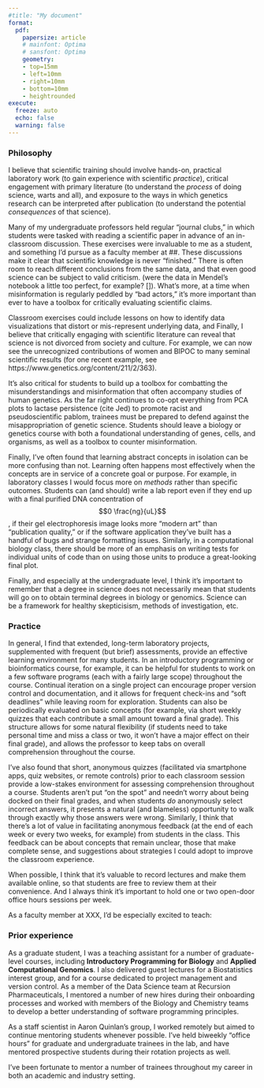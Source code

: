 ```yaml
---
#title: "My document"
format: 
  pdf:
    papersize: article
    # mainfont: Optima
    # sansfont: Optima
    geometry:
    - top=15mm
    - left=10mm
    - right=10mm
    - bottom=10mm
    - heightrounded
execute:
  freeze: auto
  echo: false
  warning: false
---
```


### Philosophy

I believe that scientific training should involve hands-on, practical laboratory work (to gain experience with scientific *practice*), critical engagement with primary literature (to understand the *process* of doing science, warts and all), and exposure to the ways in which genetics research can be interpreted after publication (to understand the potential *consequences* of that science).

Many of my undergraduate professors held regular "journal clubs," in which students were tasked with reading a scientific paper in advance of an in-classroom discussion. 
These exercises were invaluable to me as a student, and something I'd pursue as a faculty member at ##. 
These discussions make it clear that scientific knowledge is never "finished."
There is often room to reach different conclusions from the same data, and that even good science can be subject to valid criticism.
(were the data in Mendel's notebook a little too perfect, for example? []). 
What's more, at a time when misinformation is regularly peddled by "bad actors," it's more important than ever to have a toolbox for critically evaluating scientific claims. 

Classroom exercises could include lessons on how to identify data visualizations that distort or mis-represent underlying data, and 
Finally, I believe that critically engaging with scientific literature can reveal that science is not divorced from society and culture. 
For example, we can now see the unrecognized contributions of women and BIPOC to many seminal scientific results (for one recent example, see https://www.genetics.org/content/211/2/363).

It's also critical for students to build up a toolbox for combatting the misunderstandings and misinformation that often accompany studies of human genetics.
As the far right continues to co-opt everything from PCA plots to lactase persistence (cite Jed) to promote racist and pseudoscientific pablom, trainees must be prepared to defend against the misappropriation of genetic science. 
<!-- Complexity of human sex determination -->
Students should leave a biology or genetics course with both a foundational understanding of genes, cells, and organisms, as well as a toolbox to counter misinformation.

Finally, I've often found that learning abstract concepts in isolation can be more confusing than not. 
Learning often happens most effectively when the concepts are in service of a concrete goal or purpose. 
For example, in laboratory classes I would focus more on *methods* rather than specific outcomes. 
Students can (and should) write a lab report even if they end up with a final purified DNA concentration of $$0 \frac{ng}{uL}$$, if their gel electrophoresis image looks more "modern art" than "publication quality," or if the software application they've built has a handful of bugs and strange formatting issues. 
Similarly, in a computational biology class, there should be more of an emphasis on writing tests for individual units of code than on using those units to produce a great-looking final plot.

Finally, and especially at the undergraduate level, I think it's important to remember that a degree in science does not necessarily mean that students will go on to obtain terminal degrees in biology or genomics. 
Science can be a framework for healthy skepticisism, methods of investigation, etc.

### Practice

In general, I find that extended, long-term laboratory projects, supplemented with frequent (but brief) assessments, provide an effective learning environment for many students. 
In an introductory programming or bioinformatics course, for example, it can be helpful for students to work on a few software programs (each with a fairly large scope) throughout the course. 
Continual iteration on a single project can encourage proper version control and documentation, and it allows for frequent check-ins and "soft deadlines" while leaving room for exploration.
Students can also be periodically evaluated on basic concepts (for example, via short weekly quizzes that each contribute a small amount toward a final grade). 
This structure allows for some natural flexibility (if students need to take personal time and miss a class or two, it won't have a major effect on their final grade), and allows the professor to keep tabs on overall comprehension throughout the course.

I've also found that short, anonymous quizzes (facilitated via smartphone apps, quiz websites, or remote controls) prior to each classroom session provide a low-stakes environment for assessing comprehension throughout a course. 
Students aren't put "on the spot" and needn't worry about being docked on their final grades, and when students *do* anonymously select incorrect answers, it presents a natural (and blameless) opportunity to walk through exactly why those answers were wrong.
Similarly, I think that there's a lot of value in facilitating anonymous feedback (at the end of each week or every two weeks, for example) from students in the class.
This feedback can be about concepts that remain unclear, those that make complete sense, and suggestions about strategies I could adopt to improve the classroom experience.

When possible, I think that it's valuable to record lectures and make them available online, so that students are free to review them at their convenience.
And I always think it's important to hold one or two open-door office hours sessions per week.

As a faculty member at XXX, I'd be especially excited to teach:

### Prior experience

As a graduate student, I was a teaching assistant for a number of graduate-level courses, including **Introductory Programming for Biology** and **Applied Computational Genomics**.
I also delivered guest lectures for a Biostatistics interest group, and for a course dedicated to project management and version control.
As a member of the Data Science team at Recursion Pharmaceuticals, I mentored a number of new hires during their onboarding processes and worked with members of the Biology and Chemistry teams to develop a better understanding of software programming principles.

As a staff scientist in Aaron Quinlan's group, I worked remotely but aimed to continue mentoring students whenever possible. 
I've held biweekly "office hours" for graduate and undergraduate trainees in the lab, and have mentored prospective students during their rotation projects as well.

I've been fortunate to mentor a number of trainees throughout my career in both an academic and industry setting. 




